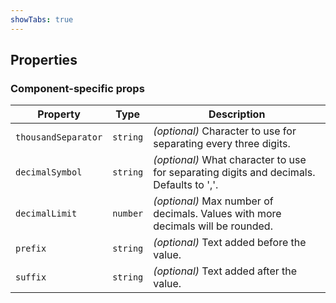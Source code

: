 ```yaml
---
showTabs: true
---
```



## Properties

<StandardProperties type="number" />

### Component-specific props

| Property            | Type     | Description                                                                             |
| ------------------- | -------- | --------------------------------------------------------------------------------------- |
| `thousandSeparator` | `string` | _(optional)_ Character to use for separating every three digits.                        |
| `decimalSymbol`     | `string` | _(optional)_ What character to use for separating digits and decimals. Defaults to ','. |
| `decimalLimit`      | `number` | _(optional)_ Max number of decimals. Values with more decimals will be rounded.         |
| `prefix`            | `string` | _(optional)_ Text added before the value.                                               |
| `suffix`            | `string` | _(optional)_ Text added after the value.                                                |
